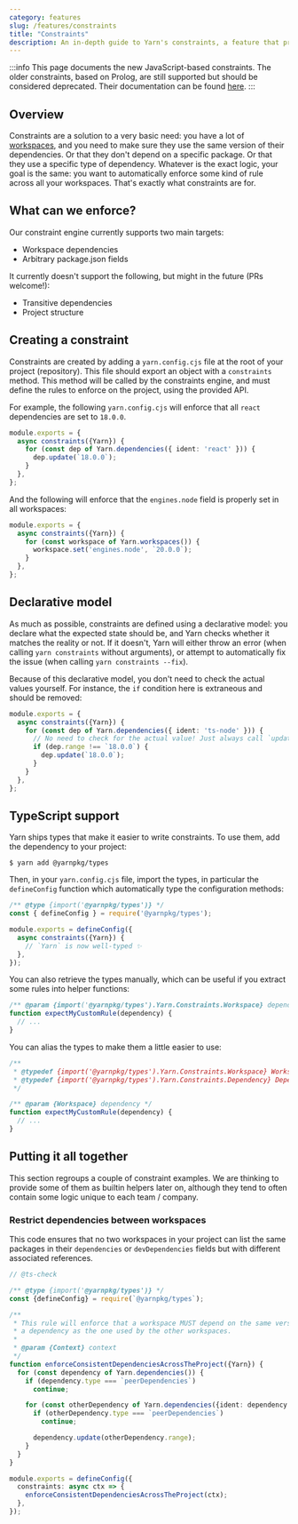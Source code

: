 ```yaml
---
category: features
slug: /features/constraints
title: "Constraints"
description: An in-depth guide to Yarn's constraints, a feature that provides an easy way to enforce common rules across a project.
---
```


:::info
This page documents the new JavaScript-based constraints. The older constraints, based on Prolog, are still supported but should be considered deprecated. Their documentation can be found [here](https://v3.yarnpkg.com/features/constraints).
:::

## Overview

Constraints are a solution to a very basic need: you have a lot of [workspaces](/features/workspaces), and you need to make sure they use the same version of their dependencies. Or that they don't depend on a specific package. Or that they use a specific type of dependency. Whatever is the exact logic, your goal is the same: you want to automatically enforce some kind of rule across all your workspaces. That's exactly what constraints are for.

## What can we enforce?

Our constraint engine currently supports two main targets:

- Workspace dependencies
- Arbitrary package.json fields

It currently doesn't support the following, but might in the future (PRs welcome!):

- Transitive dependencies
- Project structure

## Creating a constraint

Constraints are created by adding a `yarn.config.cjs` file at the root of your project (repository). This file should export an object with a `constraints` method. This method will be called by the constraints engine, and must define the rules to enforce on the project, using the provided API.

For example, the following `yarn.config.cjs` will enforce that all `react` dependencies are set to `18.0.0`.

```ts
module.exports = {
  async constraints({Yarn}) {
    for (const dep of Yarn.dependencies({ ident: 'react' })) {
      dep.update(`18.0.0`);
    }
  },
};
```

And the following will enforce that the `engines.node` field is properly set in all workspaces:

```ts
module.exports = {
  async constraints({Yarn}) {
    for (const workspace of Yarn.workspaces()) {
      workspace.set('engines.node', `20.0.0`);
    }
  },
};
```

## Declarative model

As much as possible, constraints are defined using a declarative model: you declare what the expected state should be, and Yarn checks whether it matches the reality or not. If it doesn't, Yarn will either throw an error (when calling `yarn constraints` without arguments), or attempt to automatically fix the issue (when calling `yarn constraints --fix`).

Because of this declarative model, you don't need to check the actual values yourself. For instance, the `if` condition here is extraneous and should be removed:

```ts
module.exports = {
  async constraints({Yarn}) {
    for (const dep of Yarn.dependencies({ ident: 'ts-node' })) {
      // No need to check for the actual value! Just always call `update`.
      if (dep.range !== `18.0.0`) {
        dep.update(`18.0.0`);
      }
    }
  },
};
```

## TypeScript support

Yarn ships types that make it easier to write constraints. To use them, add the dependency to your project:

```
$ yarn add @yarnpkg/types
```

Then, in your `yarn.config.cjs` file, import the types, in particular the `defineConfig` function which automatically type the configuration methods:

```ts
/** @type {import('@yarnpkg/types')} */
const { defineConfig } = require('@yarnpkg/types');

module.exports = defineConfig({
  async constraints({Yarn}) {
    // `Yarn` is now well-typed ✨
  },
});
```

You can also retrieve the types manually, which can be useful if you extract some rules into helper functions:

```ts
/** @param {import('@yarnpkg/types').Yarn.Constraints.Workspace} dependency */
function expectMyCustomRule(dependency) {
  // ...
}
```

You can alias the types to make them a little easier to use:

```ts
/**
 * @typedef {import('@yarnpkg/types').Yarn.Constraints.Workspace} Workspace
 * @typedef {import('@yarnpkg/types').Yarn.Constraints.Dependency} Dependency
 */

/** @param {Workspace} dependency */
function expectMyCustomRule(dependency) {
  // ...
}
```

## Putting it all together

This section regroups a couple of constraint examples. We are thinking to provide some of them as builtin helpers later on, although they tend to often contain some logic unique to each team / company.

### Restrict dependencies between workspaces

This code ensures that no two workspaces in your project can list the same packages in their `dependencies` or `devDependencies` fields but with different associated references.

```ts
// @ts-check

/** @type {import('@yarnpkg/types')} */
const {defineConfig} = require(`@yarnpkg/types`);

/**
 * This rule will enforce that a workspace MUST depend on the same version of
 * a dependency as the one used by the other workspaces.
 * 
 * @param {Context} context
 */
function enforceConsistentDependenciesAcrossTheProject({Yarn}) {
  for (const dependency of Yarn.dependencies()) {
    if (dependency.type === `peerDependencies`)
      continue;

    for (const otherDependency of Yarn.dependencies({ident: dependency.ident})) {
      if (otherDependency.type === `peerDependencies`)
        continue;

      dependency.update(otherDependency.range);
    }
  }
}

module.exports = defineConfig({
  constraints: async ctx => {
    enforceConsistentDependenciesAcrossTheProject(ctx);
  },
});
```
